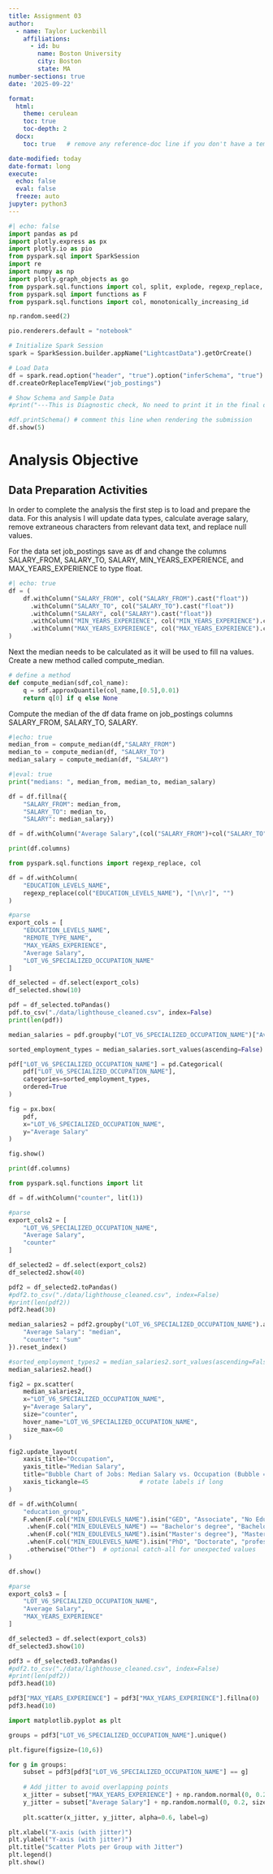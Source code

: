 ```yaml
---
title: Assignment 03
author:
  - name: Taylor Luckenbill
    affiliations:
      - id: bu
        name: Boston University
        city: Boston
        state: MA
number-sections: true
date: '2025-09-22'

format:
  html:
    theme: cerulean
    toc: true
    toc-depth: 2
  docx:
    toc: true   # remove any reference-doc line if you don't have a template

date-modified: today
date-format: long
execute:
  echo: false
  eval: false
  freeze: auto
jupyter: python3
---
```



```python
#| echo: false
import pandas as pd
import plotly.express as px
import plotly.io as pio
from pyspark.sql import SparkSession
import re
import numpy as np
import plotly.graph_objects as go
from pyspark.sql.functions import col, split, explode, regexp_replace, transform, when
from pyspark.sql import functions as F
from pyspark.sql.functions import col, monotonically_increasing_id
```

```python
np.random.seed(2)

pio.renderers.default = "notebook"

# Initialize Spark Session
spark = SparkSession.builder.appName("LightcastData").getOrCreate()

# Load Data
df = spark.read.option("header", "true").option("inferSchema", "true").option("multiLine","true").option("escape", "\"").csv("data/lightcast_job_postings.csv")
df.createOrReplaceTempView("job_postings")

# Show Schema and Sample Data
#print("---This is Diagnostic check, No need to print it in the final doc---")

#df.printSchema() # comment this line when rendering the submission
df.show(5)
```
# Analysis Objective
## Data Preparation Activities
In order to complete the analysis the first step is to load and prepare the data. For this analysis I will update data types, calculate average salary, remove extraneous characters from relevant data text, and replace null values.

For the data set job_postings save as df and change the columns SALARY_FROM, SALARY_TO, SALARY, MIN_YEARS_EXPERIENCE, and MAX_YEARS_EXPERIENCE to type float.
```python
#| echo: true
df = (
    df.withColumn("SALARY_FROM", col("SALARY_FROM").cast("float"))
      .withColumn("SALARY_TO", col("SALARY_TO").cast("float"))
      .withColumn("SALARY", col("SALARY").cast("float"))
      .withColumn("MIN_YEARS_EXPERIENCE", col("MIN_YEARS_EXPERIENCE").cast("float"))
      .withColumn("MAX_YEARS_EXPERIENCE", col("MAX_YEARS_EXPERIENCE").cast("float"))
)
```
Next the median needs to be calculated as it will be used to fill na values. Create a new method called compute_median. 
```python
# define a method
def compute_median(sdf,col_name):
    q = sdf.approxQuantile(col_name,[0.5],0.01)
    return q[0] if q else None
```
Compute the median of the df data frame on job_postings columns SALARY_FROM, SALARY_TO, SALARY.
```python
#|echo: true
median_from = compute_median(df,"SALARY_FROM")
median_to = compute_median(df, "SALARY_TO")
median_salary = compute_median(df, "SALARY")
```
```python
#|eval: true
print("medians: ", median_from, median_to, median_salary)
```

```python
df = df.fillna({
    "SALARY_FROM": median_from,
    "SALARY_TO": median_to,
    "SALARY": median_salary})
```

```python
df = df.withColumn("Average Salary",(col("SALARY_FROM")+col("SALARY_TO"))/2)
```

```python
print(df.columns) 
```

```python
from pyspark.sql.functions import regexp_replace, col

df = df.withColumn(
    "EDUCATION_LEVELS_NAME",
    regexp_replace(col("EDUCATION_LEVELS_NAME"), "[\n\r]", "")  
)
```

```python
#parse
export_cols = [
    "EDUCATION_LEVELS_NAME",
    "REMOTE_TYPE_NAME",
    "MAX_YEARS_EXPERIENCE",
    "Average Salary",
    "LOT_V6_SPECIALIZED_OCCUPATION_NAME"
]


```

```python
df_selected = df.select(export_cols)
df_selected.show(10)
```

```python
pdf = df_selected.toPandas()
pdf.to_csv("./data/lighthouse_cleaned.csv", index=False)
print(len(pdf))
```

```python
median_salaries = pdf.groupby("LOT_V6_SPECIALIZED_OCCUPATION_NAME")["Average Salary"].median()
```

```python
sorted_employment_types = median_salaries.sort_values(ascending=False).index
```

```python
pdf["LOT_V6_SPECIALIZED_OCCUPATION_NAME"] = pd.Categorical(
    pdf["LOT_V6_SPECIALIZED_OCCUPATION_NAME"],
    categories=sorted_employment_types,
    ordered=True
)
```

```python
fig = px.box(
    pdf,
    x="LOT_V6_SPECIALIZED_OCCUPATION_NAME",
    y="Average Salary"
)
```

```python
fig.show()
```

```python
print(df.columns) 
```

```python
from pyspark.sql.functions import lit

df = df.withColumn("counter", lit(1))
```

```python
#parse
export_cols2 = [
    "LOT_V6_SPECIALIZED_OCCUPATION_NAME",
    "Average Salary",
    "counter"
]
```

```python
df_selected2 = df.select(export_cols2)
df_selected2.show(40)
```

```python
pdf2 = df_selected2.toPandas()
#pdf2.to_csv("./data/lighthouse_cleaned.csv", index=False)
#print(len(pdf2))
pdf2.head(30)
```

```python
median_salaries2 = pdf2.groupby("LOT_V6_SPECIALIZED_OCCUPATION_NAME").agg({
    "Average Salary": "median",
    "counter": "sum"
}).reset_index()
```

```python
#sorted_employment_types2 = median_salaries2.sort_values(ascending=False).index
median_salaries2.head()
```

```python
fig2 = px.scatter(
    median_salaries2,
    x="LOT_V6_SPECIALIZED_OCCUPATION_NAME",
    y="Average Salary",
    size="counter",
    hover_name="LOT_V6_SPECIALIZED_OCCUPATION_NAME", 
    size_max=60       
)

fig2.update_layout(
    xaxis_title="Occupation",
    yaxis_title="Median Salary",
    title="Bubble Chart of Jobs: Median Salary vs. Occupation (Bubble = # Postings)",
    xaxis_tickangle=45              # rotate labels if long
)
```

```python
df = df.withColumn(
    "education_group",
    F.when(F.col("MIN_EDULEVELS_NAME").isin("GED", "Associate", "No Education Listed"), "Associate's or lower")
     .when(F.col("MIN_EDULEVELS_NAME") == "Bachelor's degree", "Bachelor's")
     .when(F.col("MIN_EDULEVELS_NAME").isin("Master's degree"), "Master's")
     .when(F.col("MIN_EDULEVELS_NAME").isin("PhD", "Doctorate", "professional degree"), "PhD")
     .otherwise("Other")  # optional catch-all for unexpected values
)

df.show()
```

```python
#parse
export_cols3 = [
    "LOT_V6_SPECIALIZED_OCCUPATION_NAME",
    "Average Salary",
    "MAX_YEARS_EXPERIENCE"
]
```

```python
df_selected3 = df.select(export_cols3)
df_selected3.show(10)
```

```python
pdf3 = df_selected3.toPandas()
#pdf2.to_csv("./data/lighthouse_cleaned.csv", index=False)
#print(len(pdf2))
pdf3.head(10)
```

```python
pdf3["MAX_YEARS_EXPERIENCE"] = pdf3["MAX_YEARS_EXPERIENCE"].fillna(0)
pdf3.head(10)
```

```python
import matplotlib.pyplot as plt
```

```python
groups = pdf3["LOT_V6_SPECIALIZED_OCCUPATION_NAME"].unique()

plt.figure(figsize=(10,6))

for g in groups:
    subset = pdf3[pdf3["LOT_V6_SPECIALIZED_OCCUPATION_NAME"] == g]
    
    # Add jitter to avoid overlapping points
    x_jitter = subset["MAX_YEARS_EXPERIENCE"] + np.random.normal(0, 0.2, size=len(subset))
    y_jitter = subset["Average Salary"] + np.random.normal(0, 0.2, size=len(subset))
    
    plt.scatter(x_jitter, y_jitter, alpha=0.6, label=g)

plt.xlabel("X-axis (with jitter)")
plt.ylabel("Y-axis (with jitter)")
plt.title("Scatter Plots per Group with Jitter")
plt.legend()
plt.show()
```

